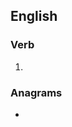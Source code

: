 ==English==

===Verb===
{{head|en|verb form}}

# {{en-past of|outlive}}

===Anagrams===
* {{anagrams|en|a=deilotuv|lived out}}